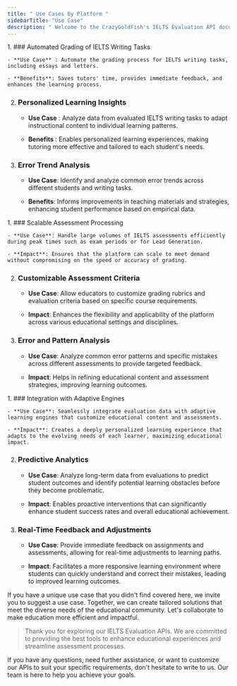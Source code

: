 ```yaml
---
title: " Use Cases by Platform "
sidebarTitle: "Use Case"
description: " Welcome to the CrazyGoldFish's IELTS Evaluation API documentation. 👋"
---
```




<AccordionGroup>
  <Accordion title="Tutoring and Test Prep Platforms" icon="school">
1. ### Automated Grading of IELTS Writing Tasks

    - **Use Case** : Automate the grading process for IELTS writing tasks, including essays and letters.

    - **Benefits**: Saves tutors' time, provides immediate feedback, and enhances the learning process.


2. ### Personalized Learning Insights

    - **Use Case** : Analyze data from evaluated IELTS writing tasks to adapt instructional content to individual learning patterns.

    - **Benefits** : Enables personalized learning experiences, making tutoring more effective and tailored to each student's needs.


3. ### Error Trend Analysis

    - **Use Case**: Identify and analyze common error trends across different students and writing tasks.

    - **Benefits**: Informs improvements in teaching materials and strategies, enhancing student performance based on empirical data.

  </Accordion>

  <Accordion title="Assessment and Testing Platforms" icon="marker">
1. ### Scalable Assessment Processing

    - **Use Case**: Handle large volumes of IELTS assessments efficiently during peak times such as exam periods or for Lead Generation.
  
    - **Impact**: Ensures that the platform can scale to meet demand without compromising on the speed or accuracy of grading.
  


2. ### Customizable Assessment Criteria

    - **Use Case**: Allow educators to customize grading rubrics and evaluation criteria based on specific course requirements.
  
    - **Impact**: Enhances the flexibility and applicability of the platform across various educational settings and disciplines.
  

3. ### Error and Pattern Analysis

    - **Use Case**: Analyze common error patterns and specific mistakes across different assessments to provide targeted feedback.
  
    - **Impact**: Helps in refining educational content and assessment strategies, improving learning outcomes.
  

  </Accordion>

  <Accordion title="Adaptive Learning and Personalization Platforms" icon="laptop">
1. ### Integration with Adaptive Engines

    - **Use Case**: Seamlessly integrate evaluation data with adaptive learning engines that customize educational content and assessments.
  
    - **Impact**: Creates a deeply personalized learning experience that adapts to the evolving needs of each learner, maximizing educational impact.


2. ### Predictive Analytics

    - **Use Case**: Analyze long-term data from evaluations to predict student outcomes and identify potential learning obstacles before they become problematic.
  
    - **Impact**: Enables proactive interventions that can significantly enhance student success rates and overall educational achievement.


3. ### Real-Time Feedback and Adjustments

    - **Use Case**: Provide immediate feedback on assignments and assessments, allowing for real-time adjustments to learning paths.
  
    - **Impact**: Facilitates a more responsive learning environment where students can quickly understand and correct their mistakes, leading to improved learning outcomes.

  </Accordion>
</AccordionGroup>
 If you have a unique use case that you didn't find covered here, we invite you to suggest a use case. Together, we can create tailored solutions that meet the diverse needs of the educational community. Let's collaborate to make education more efficient and impactful.

> Thank you for exploring our IELTS Evaluation APIs. We are committed to providing the best tools to enhance educational experiences and streamline assessment processes. 


 <Info> If you have any questions, need further assistance, or want to customize our APIs to suit your specific requirements, don't hesitate to write to us. Our team is here to help you achieve your goals. </Info>

 
